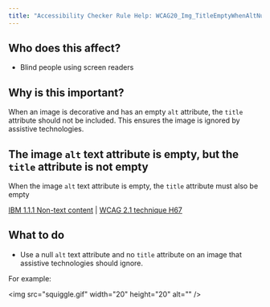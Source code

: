 ```yaml
---
title: "Accessibility Checker Rule Help: WCAG20_Img_TitleEmptyWhenAltNull"
---
```


<div className="toolHelp">
<Row>
<Column colLg={5} colMd={3} colSm={4} className="toolLeft">

## Who does this affect?

* Blind people using screen readers

## Why is this important?

When an image is decorative and has an empty `alt` attribute, the `title` attribute should not be included. This ensures the image is ignored by assistive technologies.

</Column>
<Column colLg={11} colMd={5} colSm={4} className="toolMain">

<div id="locLevel"></div>

## The image `alt` text attribute is empty, but the `title` attribute is not empty
When the image `alt` text attribute is empty, the `title` attribute must also be empty

[IBM 1.1.1 Non-text content](http://www.ibm.com/able/guidelines/ci162/non_text_content.html) | [WCAG 2.1 technique H67](https://www.w3.org/TR/WCAG20-TECHS/H67)

<div id="locSnippet"></div>

## What to do

* Use a null `alt` text attribute and no `title` attribute on an image that assistive technologies should ignore.

For example:

<CodeSnippet type="single" light={true}>&lt;img src="squiggle.gif" width="20" height="20" alt="" /&gt;</CodeSnippet>


</Column>
</Row>
</div>
